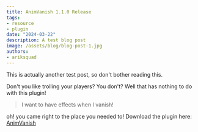 ```yaml
---
title: AnimVanish 1.1.0 Release
tags:
- resource
- plugin
date: "2024-03-22"
description: A test blog post
image: /assets/blog/blog-post-1.jpg
authors:
- ariksquad
---
```


<Callout>
    This is actually another test post, so don't bother reading this.
</Callout>

Don't you like trolling your players? You don't? Well that has nothing to do with this plugin!


> I want to have effects when I vanish!

oh! you came right to the place you needed to!
Download the plugin here: [AnimVanish](https://www.spigotmc.org/resources/animvanish-1-20-animated-vanishing.102183/)

